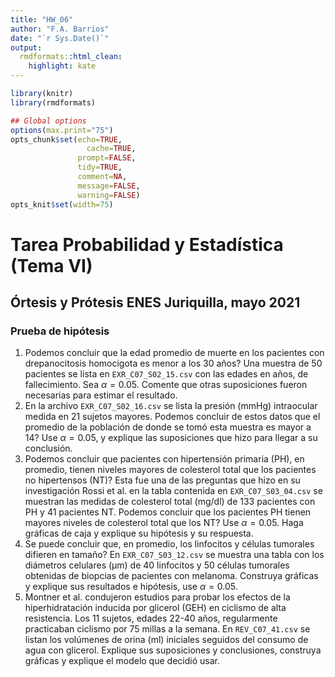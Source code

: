 ```yaml
---
title: "HW_06"
author: "F.A. Barrios"
date: "`r Sys.Date()`"
output:
  rmdformats::html_clean:
    highlight: kate
---
```



```r
library(knitr)
library(rmdformats)

## Global options
options(max.print="75")
opts_chunk$set(echo=TRUE,
	             cache=TRUE,
               prompt=FALSE,
               tidy=TRUE,
               comment=NA,
               message=FALSE,
               warning=FALSE)
opts_knit$set(width=75)
```
# Tarea Probabilidad y Estadística (Tema VI)  
## Órtesis y Prótesis ENES Juriquilla, mayo 2021  
### Prueba de hipótesis  
1. Podemos concluir que la edad promedio de muerte en los pacientes con drepanocitosis homocigota es menor a los 30 años? Una muestra de 50 pacientes se lista en `EXR_C07_S02_15.csv` con las edades en años, de fallecimiento. Sea $\alpha = 0.05$. Comente que otras suposiciones fueron necesarias para estimar el resultado.  
2. En la archivo `EXR_C07_S02_16.csv` se lista la presión (mmHg) intraocular medida en 21 sujetos mayores. Podemos concluir de estos datos que el promedio de la población de donde se tomó esta muestra es mayor a 14? Use $\alpha = 0.05$, y explique las suposiciones que hizo para llegar a su conclusión.  
3. Podemos concluir que pacientes con hipertensión primaria (PH), en promedio, tienen niveles mayores de colesterol total que los pacientes no hipertensos (NT)?  Esta fue una de las preguntas que hizo en su investigación Rossi et al. en la tabla contenida en `EXR_C07_S03_04.csv` se muestran las medidas de colesterol total (mg/dl) de 133 pacientes con PH y 41 pacientes NT.  Podemos concluir que los pacientes PH tienen mayores niveles de colesterol total que los NT? Use $\alpha = 0.05$. Haga gráficas de caja y explique su hipótesis y su respuesta.  
4. Se puede concluir que, en promedio, los linfocitos y células tumorales difieren en tamaño? En `EXR_C07_S03_12.csv` se muestra una tabla con los diámetros celulares (µm) de 40 linfocitos y 50 células tumorales obtenidas de biopcias de pacientes con melanoma. Construya gráficas y explique sus resultados e hipótesis, use $\alpha = 0.05$.  
5. Montner et al. condujeron estudios para probar los efectos de la hiperhidratación inducida por glicerol (GEH) en ciclismo de alta resistencia. Los 11 sujetos, edades 22-40 años, regularmente practicaban ciclismo por 75 millas a la semana. En `REV_C07_41.csv` se listan los volúmenes de orina (ml) iniciales seguidos del consumo de agua con glicerol. Explique sus suposiciones y conclusiones, construya gráficas y explique el modelo que decidió usar.  

